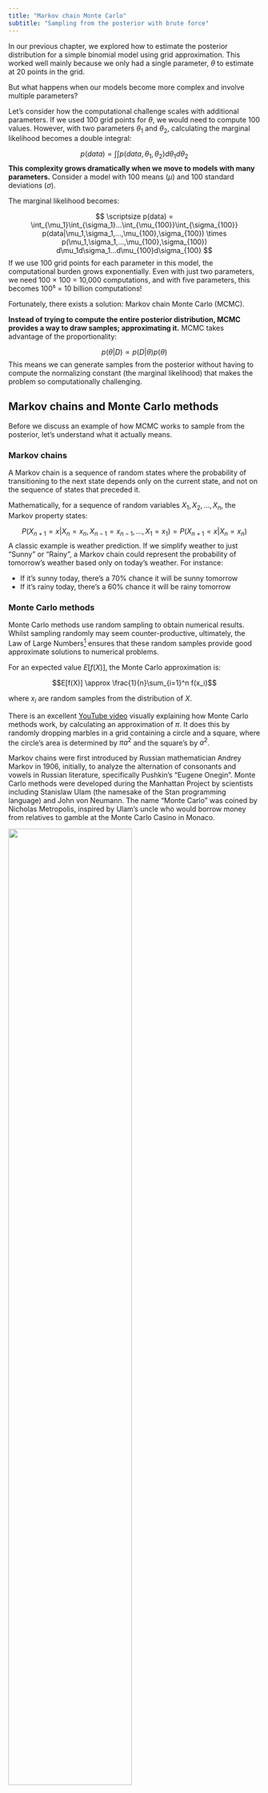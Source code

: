 ```yaml
---
title: "Markov chain Monte Carlo"
subtitle: "Sampling from the posterior with brute force"
---
```


In our previous chapter, we explored how to estimate the posterior distribution for a simple binomial model using grid approximation. 
This worked well mainly because we only had a single parameter, $\theta$ to estimate at 20 points in the grid. 

But what happens when our models become more complex and involve multiple parameters?

Let's consider how the computational challenge scales with additional parameters. If we used 100 grid points for $\theta$, we would need to compute 100 values. 
However, with two parameters $\theta_1$ and $\theta_2$, calculating the marginal likelihood becomes a double integral:

$$p(data) = \int\int p(data,\theta_1,\theta_2)d\theta_1d\theta_2$$
**This complexity grows dramatically when we move to models with many parameters.** Consider a model with 100 means $(μ)$ and 100 standard deviations $(σ)$. 

The marginal likelihood becomes:

$$
\scriptsize 
p(data) = \int_{\mu_1}\int_{\sigma_1}...\int_{\mu_{100}}\int_{\sigma_{100}} 
p(data|\mu_1,\sigma_1,...,\mu_{100},\sigma_{100}) \times 
p(\mu_1,\sigma_1,...,\mu_{100},\sigma_{100}) 
d\mu_1d\sigma_1...d\mu_{100}d\sigma_{100}
$$
If we use 100 grid points for each parameter in this model, the computational burden grows exponentially. Even with just two parameters, we need 100 × 100 = 10,000 computations, and with five parameters, this becomes 100⁵ = 10 billion computations!

Fortunately, there exists a solution: Markov chain Monte Carlo (MCMC). 

**Instead of trying to compute the entire posterior distribution, MCMC provides a way to draw samples; approximating it.** MCMC takes advantage of the proportionality:

$$p(\theta|D) \propto p(D|\theta)p(\theta)$$
This means we can generate samples from the posterior without having to compute the normalizing constant (the marginal likelihood) that makes the problem so computationally challenging.

## Markov chains and Monte Carlo methods

Before we discuss an example of how MCMC works to sample from the posterior, let's understand what it actually means.

### Markov chains

A Markov chain is a sequence of random states where the probability of transitioning to the next state depends only on the current state, and not on the sequence of states that preceded it. 

Mathematically, for a sequence of random variables $X_1, X_2, ..., X_n$, the Markov property states:

$$P(X_{n+1} = x | X_n = x_n, X_{n-1} = x_{n-1}, ..., X_1 = x_1) = P(X_{n+1} = x | X_n = x_n)$$
A classic example is weather prediction. If we simplify weather to just "Sunny" or "Rainy", a Markov chain could represent the probability of tomorrow's weather based only on today's weather. For instance:

- If it's sunny today, there's a 70% chance it will be sunny tomorrow
- If it's rainy today, there's a 60% chance it will be rainy tomorrow

### Monte Carlo methods

Monte Carlo methods use random sampling to obtain numerical results. Whilst sampling randomly may seem counter-productive, ultimately, the Law of Large Numbers[^1] ensures that these random samples provide good approximate solutions to numerical problems.

[^1]: Sedor, K. (2015). The law of large numbers and its applications. Lakehead University: Thunder Bay, ON, Canada.

For an expected value $E[f(X)]$, the Monte Carlo approximation is:

$$E[f(X)] \approx \frac{1}{n}\sum_{i=1}^n f(x_i)$$

where $x_i$ are random samples from the distribution of $X$.

There is an excellent [YouTube video](https://www.youtube.com/watch?v=7ESK5SaP-bc&t=536s) visually explaining how Monte Carlo methods work, by calculating an approximation of $π$.
It does this by randomly dropping marbles in a grid containing a circle and a square, where the circle's area is determined by $πa^2$ and the square's by $a^2$.

:::{.callout-note title="Historical tidbits"}
Markov chains were first introduced by Russian mathematician Andrey Markov in 1906, initially, to analyze the alternation of consonants and vowels in Russian literature, specifically Pushkin's "Eugene Onegin". Monte Carlo methods were developed during the Manhattan Project by scientists including Stanislaw Ulam (the namesake of the Stan programming language) and John von Neumann. The name "Monte Carlo" was coined by Nicholas Metropolis, inspired by Ulam's uncle who would borrow money from relatives to gamble at the Monte Carlo Casino in Monaco.
:::

![](/images/02.binomial_globe/monte_carlo_night.png){fig-align="center" width="70%"}

::: {.image-caption}
A picture of the Monte Carlo Casino taken by one of the contributors
:::

When we combine these concepts, we get Markov chain Monte Carlo (MCMC)! With respect to sampling from the posterior distribution:

- The Monte Carlo part means we're going to use random sampling to explore the parameter space
- The Markov chain part provides a systematic way to guide these random samples toward regions of high posterior probability

In general, here are the steps behind MCMC:

1. Start at some initial state
2. Propose a new state according to some transition rule
3. Accept or reject the proposed state based on a criterion that ensures convergence to the desired distribution
4. Repeat steps 2-3 many, many times

### A practical example of MCMC using the Metropolis algorithm

Here's an practical example demonstrating the idea behind MCMC, using a specific instance, the Metropolis algorithm. 

:::{.callout-important title="MCMC and the Metropolis algorithm"}
MCMC refers to a specific method of sampling, of which the Metropolis algorithm is just one example. We will discuss more examples of MCMC including Hamiltonian Monte Carlo (HMC), the specific type used by Stan.
:::

Charles is a billionaire who made his fortune in the energy industry. Unfortunately, Charles has 10 ex-wives and wants to divide his time visiting them proportionally to how much he likes them (his posterior distribution). As it happens, his 10 ex-wives live in a line along a street, numbered 1-10 in order. His preferences are:

| House |  1  |  2  |  3  |  4  |  5  |  6  |  7  |  8  |  9  | 10  |
|:--------|----:|----:|----:|----:|----:|----:|----:|----:|----:|----:|
| Preference (%) | 20  | 15  | 15  | 12  | 10  | 10  |  8  |  5  |  3  |  2  |

But there are complications:

- Charles only knows relative preferences - he can say if he likes one ex more than another, but can't assign exact numbers
- He can only visit nearby ex-wives (can't teleport between distant houses)
- He wants his total visiting pattern to reflect his true preferences

Here's how MCMC would work for Charles:

1. Start at any ex-wife's house (let's say #5)
2. Propose a move (Monte Carlo part). Charles can only propose visiting a nearby ex, so he randomly picks one of the neighboring houses.
3. Decide whether to move (Markov chain part). If he likes the proposed ex more than current ex: Definitely move. If he likes them less: 

$$\small{\text{Move with probability}} = \frac{\text{new preference}}{\text{current preference}}$$

**This "random walk" along the street, with tendency to move toward and stay longer at more preferred houses, will eventually result in Charles spending time proportional to his preferences.**

:::{.callout-note title="The Metropolis algorithm"}
There are many different types of MCMC; we used the Metropolis algorithm as it demonstrates the principles of MCMC quite simply. The Metropolis algorithm is a special case of the Metropolis-Hastings algorithm which allows for non-symmetric proposal distributions. The acceptance ratio includes an additional term to account for this asymmetry.
:::

Here is a visualization of the different steps of the Metropolis algorithm using an "MCMC robot"[^2].

<div style="height: 20px;"></div>

[^2]: Lewis, P. O. (2011). Bayesian Phylogenetics [Workshop presentation]. Workshop on Molecular Evolution, Český Krumlov, Czech Republic.

![](/images/02.binomial_globe/mcmc_robot.png){fig-align="center" width="90%"}

::: {.image-caption style="font-size: 1.3em;"}
The MCMC robot hard at work
:::

And here is a diagram showing how the Metropolis algorithm can approximate the posterior distribution of discrete data[^3].

<div style="height: 20px;"></div>

[^3]: Kruschke, J. K. (2015). Doing Bayesian Data Analysis: A Tutorial with R, JAGS, and Stan, 2nd Ed. Academic Press.

![](/images/02.binomial_globe/discrete_mcmc.png){fig-align="center" width="40%"}

::: {.image-caption style="font-size: 1.3em;"}
The Metropolis algorithm accurately estimates the posterior distribution of discrete data
:::

In this plot, imagine you're trying to estimate the probability of different values of $\theta$, but you can only use whole numbers from 1 to 7. The bottom plot shows what we're aiming for - it's the true probability distribution we want to sample from, where higher values of $\theta$ are more likely.

The middle plot shows how the algorithm actually explores these values over time. It's akin to taking a walk, where at each step you can move to a different value of $\theta$. Sometimes the algorithm stays in place (shown by horizontal lines), which happens when a proposed move is rejected. Other times it jumps to a new value. Notice how it tends to spend more time around the larger values of $\theta$ (5, 6, and 7) because these have higher probabilities in our target distribution.

The top plot shows the results of this exploration - it's a histogram counting how often the algorithm visited each value of $\theta$. These frequencies end up matching our target distribution from the bottom plot. 
**Even though we're just taking a random walk through the possible values, guided by some simple rules about when to accept or reject moves, we end up with samples that accurately represent the probability distribution we're interested in.**

The plots below demonstrates how the Metropolis algorithm works for continuous data, in this case to provide an approximation for human height in a sample of participants[^4]:

<div style="height: 20px;"></div>

[^4]: b. (n.d.). A zero-math introduction to Markov Chain Monte Carlo methods. Towards Data Science.

![](/images/02.binomial_globe/continuous_mcmc.png){fig-align="center" width="80%"}

::: {.image-caption style="font-size: 1.3em;"}
The Metropolis algorithm approximates the shape of the posterior distribution for continuous data
:::

The first plot shows just the target posterior distribution (the dashed black line).

In the second plot, we see the first few MCMC samples appearing as red dots. These are our initial explorations of the parameter space, but they're too sparse to give us a good picture of the distribution yet.

The third plot shows more samples accumulating (blue dots added to the red ones). We're starting to see a pattern emerge - the samples are clustering more densely in areas where the true posterior has higher probability.

Finally, in the fourth plot, after many more samples, we create a histogram (blue bars) from all our samples. Notice how the shape of this histogram closely matches the shape of the original dashed curve. **In other words, our MCMC sampling has successfully approximated the true posterior distribution.**

## Multiple chains, convergence and Hamiltonian Monte Carlo

An analogy of MCMC would be trying to find the highest mountain in a huge mountain range in complete darkness. 
However. instead of sending just one explorer who might get stuck in the wrong place or miss the highest peak entirely, we send multiple explorers starting from different random locations. 
**Each explorer's path is what we call a "chain" in MCMC.**

If all our explorers eventually find their way to the same region and report similar findings about the landscape, we can be more confident they've found what we're looking for. 
This is why we run multiple MCMC chains - if they all converge to sampling from the same distribution, it suggests we're getting reliable results.

However, traditional MCMC methods like Metropolis, Metropolis-Hastings and Gibb's sampling aren't very efficient in this manner. This is where a more sophisticated method called Hamiltonian Monte Carlo (HMC) comes in. 
Instead of random wandering, HMC's exploration is guided by the properties of the terrain. By using information - specifically about the gradient (the slope) of our probability distribution - **HMC can make much more efficient proposals about where to move next.**

This is the MCMC method used by the Stan programming language, one of the most popular modern approaches for statistical modeling. Stan actually uses an even more advanced version called the No-U-Turn Sampler (NUTS).
